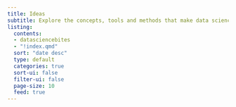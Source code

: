 ```yaml
---
title: Ideas
subtitle: Explore the concepts, tools and methods that make data science possible
listing:
  contents: 
  - datasciencebites
  - "!index.qmd"
  sort: "date desc"
  type: default
  categories: true
  sort-ui: false
  filter-ui: false
  page-size: 10
  feed: true
---
```


